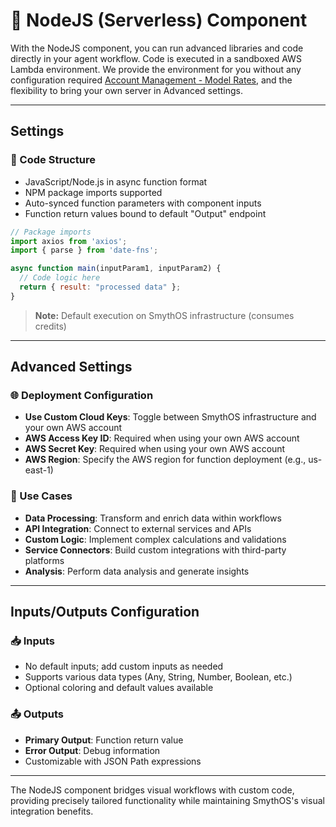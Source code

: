 # 🚀 NodeJS (Serverless) Component

With the NodeJS component, you can run advanced libraries and code directly in your agent workflow. Code is executed in a sandboxed AWS Lambda environment. We provide the environment for you without any configuration required [Account Management - Model Rates](account_management/modelRates), and the flexibility to bring your own server in Advanced settings.

<Arcade src="https://demo.arcade.software/nGmhHgytddwjdFCedz9R?embed&embed_mobile=tab&embed_desktop=inline&show_copy_link=true" title="SmythOS | Serverless Code"/>

---

## Settings

### 📝 Code Structure
- JavaScript/Node.js in async function format
- NPM package imports supported
- Auto-synced function parameters with component inputs
- Function return values bound to default "Output" endpoint

```javascript
// Package imports
import axios from 'axios';
import { parse } from 'date-fns';

async function main(inputParam1, inputParam2) {
  // Code logic here
  return { result: "processed data" };
}
```

> **Note:** Default execution on SmythOS infrastructure (consumes credits)

---

## Advanced Settings

### 🌐 Deployment Configuration
- **Use Custom Cloud Keys**: Toggle between SmythOS infrastructure and your own AWS account
- **AWS Access Key ID**: Required when using your own AWS account
- **AWS Secret Key**: Required when using your own AWS account
- **AWS Region**: Specify the AWS region for function deployment (e.g., us-east-1)

### 🚀 Use Cases
- **Data Processing**: Transform and enrich data within workflows
- **API Integration**: Connect to external services and APIs
- **Custom Logic**: Implement complex calculations and validations
- **Service Connectors**: Build custom integrations with third-party platforms
- **Analysis**: Perform data analysis and generate insights

---

## Inputs/Outputs Configuration

### 📥 Inputs
- No default inputs; add custom inputs as needed
- Supports various data types (Any, String, Number, Boolean, etc.)
- Optional coloring and default values available

### 📤 Outputs
- **Primary Output**: Function return value
- **Error Output**: Debug information
- Customizable with JSON Path expressions

---

The NodeJS component bridges visual workflows with custom code, providing precisely tailored functionality while maintaining SmythOS's visual integration benefits.